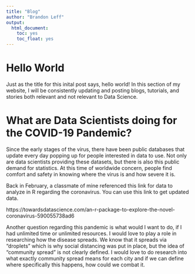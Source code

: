 ```yaml
---
title: "Blog"
author: "Brandon Leff"
output: 
  html_document: 
    toc: yes
    toc_float: yes
---
```


# Hello World

Just as the title for this inital post says, hello world! In this section of my website, I will be consistently updating and posting blogs, tutorials, and stories both relevant and not relevant to Data Science.

# What are Data Scientists doing for the COVID-19 Pandemic?

Since the early stages of the virus, there have been public databases that update every day popping up for people interested in data to use. Not only are data scientists providing these datasets, but there is also this public demand for statistics. At this time of worldwide concern, people find comfort and safety in knowing where the virus is and how severe it is. 

Back in February, a classmate of mine referenced this link for data to analyze in R regarding the coronavirus. You can use this link to get updated data.

https://towardsdatascience.com/an-r-package-to-explore-the-novel-coronavirus-590055738ad6

Another question regarding this pandemic is what would I want to do, if I had unlimited time or unlimited resources. I would love to play a role in researching how the disease spreads. We know that it spreads via "droplets" which is why social distancing was put in place, but the idea of "community spread" is not clearly defined. I would love to do research into what exactly community spread means for each city and if we can define where specifically this happens, how could we combat it.